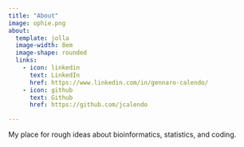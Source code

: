 ```yaml
---
title: "About"
image: ophie.png
about:
  template: jolla
  image-width: 8em
  image-shape: rounded
  links:
    - icon: linkedin
      text: LinkedIn
      href: https://www.linkedin.com/in/gennaro-calendo/
    - icon: github
      text: Github
      href: https://github.com/jcalendo

---
```


My place for rough ideas about bioinformatics, statistics, and coding.

